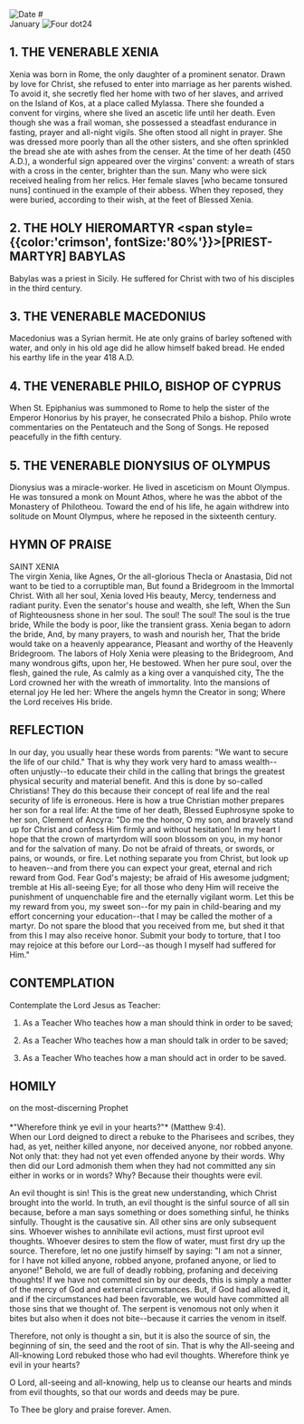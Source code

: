 
<Image src="/title-imprint.png" height={50} width={50} alt="Date" className="title-imprint"/>
# <div id="date">January <Image className="four-dot" src="/four-dot.png" height={15} width={15} alt="Four dot" />24</div>

## 1. THE VENERABLE XENIA

Xenia was born in Rome, the only daughter of a prominent senator. Drawn by love for Christ, she refused to enter into marriage as her parents wished. To avoid it, she secretly fled her home with two of her slaves, and arrived on the Island of Kos, at a place called Mylassa. There she founded a convent for virgins, where she lived an ascetic life until her death. Even though she was a frail woman, she possessed a steadfast endurance in fasting, prayer and all-night vigils. She often stood all night in prayer. She was dressed more poorly than all the other sisters, and she often sprinkled the bread she ate with ashes from the censer. At the time of her death (450 A.D.), a wonderful sign appeared over the virgins' convent: a wreath of stars with a cross in the center, brighter than the sun. Many who were sick received healing from her relics. Her female slaves [who became tonsured nuns] continued in the example of their abbess. When they reposed, they were buried, according to their wish, at the feet of Blessed Xenia.

## 2. THE HOLY HIEROMARTYR <span style={{color:'crimson', fontSize:'80%'}}>[PRIEST-MARTYR]</span> BABYLAS

Babylas was a priest in Sicily. He suffered for Christ with two of his disciples in the third century.

## 3. THE VENERABLE MACEDONIUS

Macedonius was a Syrian hermit. He ate only grains of barley softened with water, and only in his old age did he allow himself baked bread. He ended his earthy life in the year 418 A.D.

## 4. THE VENERABLE PHILO, BISHOP OF CYPRUS

When St. Epiphanius was summoned to Rome to help the sister of the Emperor Honorius by his prayer, he consecrated Philo a bishop. Philo wrote commentaries on the Pentateuch and the Song of Songs. He reposed peacefully in the fifth century.

## 5. THE VENERABLE DIONYSIUS OF OLYMPUS

Dionysius was a miracle-worker. He lived in asceticism on Mount Olympus. He was tonsured a monk on Mount Athos, where he was the abbot of the Monastery of Philotheou. Toward the end of his life, he again withdrew into solitude on Mount Olympus, where he reposed in the sixteenth century.


## HYMN OF PRAISE
<div style={{textAlign:'center', color:'crimson', fontWeight:'bold'}}>
SAINT XENIA
</div>
The virgin Xenia, like Agnes,  
Or the all-glorious Thecla or Anastasia,  
Did not want to be tied to a corruptible man,  
But found a Bridegroom in the Immortal Christ.  
With all her soul, Xenia loved His beauty,  
Mercy, tenderness and radiant purity.  
Even the senator's house and wealth, she left,  
When the Sun of Righteousness shone in her soul.  
The soul! The soul! The soul is the true bride,  
While the body is poor, like the transient grass.  
Xenia began to adorn the bride,  
And, by many prayers, to wash and nourish her,  
That the bride would take on a heavenly appearance,  
Pleasant and worthy of the Heavenly Bridegroom.  
The labors of Holy Xenia were pleasing to the Bridegroom,  
And many wondrous gifts, upon her, He bestowed.  
When her pure soul, over the flesh, gained the rule,  
As calmly as a king over a vanquished city,  
The the Lord crowned her with the wreath of immortality.  
Into the mansions of eternal joy He led her:  
Where the angels hymn the Creator in song;  
Where the Lord receives His bride.  


## REFLECTION

In our day, you usually hear these words from parents: "We want to secure the life of our child." That is why they work very hard to amass wealth--often unjustly--to educate their child in the calling that brings the greatest physical security and material benefit. And this is done by so-called Christians! They do this because their concept of real life and the real security of life is erroneous. Here is how a true Christian mother prepares her son for a real life: At the time of her death, Blessed Euphrosyne spoke to her son, Clement of Ancyra: "Do me the honor, O my son, and bravely stand up for Christ and confess Him firmly and without hesitation! In my heart I hope that the crown of martyrdom will soon blossom on you, in my honor and for the salvation of many. Do not be afraid of threats, or swords, or pains, or wounds, or fire. Let nothing separate you from Christ, but look up to heaven--and from there you can expect your great, eternal and rich reward from God. Fear God's majesty; be afraid of His awesome judgment; tremble at His all-seeing Eye; for all those who deny Him will receive the punishment of unquenchable fire and the eternally vigilant worm. Let this be my reward from you, my sweet son--for my pain in child-bearing and my effort concerning your education--that I may be called the mother of a martyr. Do not spare the blood that you received from me, but shed it that from this I may also receive honor. Submit your body to torture, that I too may rejoice at this before our Lord--as though I myself had suffered for Him."


## CONTEMPLATION

Contemplate the Lord Jesus as Teacher:

1. As a Teacher Who teaches how a man should think in order to be saved;

2. As a Teacher Who teaches how a man should talk in order to be saved;

3. As a Teacher Who teaches how a man should act in order to be saved.


## HOMILY
<div style={{textAlign:'center', color:'crimson', fontWeight:'bold'}}>
on the most-discerning Prophet
</div><br /><div style={{textAlign:'right'}}>
*"Wherefore think ye evil in your hearts?"* (Matthew 9:4).
</div>
When our Lord deigned to direct a rebuke to the Pharisees and scribes, they had, as yet, neither killed anyone, nor deceived anyone, nor robbed anyone. Not only that: they had not yet even offended anyone by their words. Why then did our Lord admonish them when they had not committed any sin either in works or in words? Why? Because their thoughts were evil.

An evil thought is sin! This is the great new understanding, which Christ brought into the world. In truth, an evil thought is the sinful source of all sin because, before a man says something or does something sinful, he thinks sinfully. Thought is the causative sin. All other sins are only subsequent sins. Whoever wishes to annihilate evil actions, must first uproot evil thoughts. Whoever desires to stem the flow of water, must first dry up the source. Therefore, let no one justify himself by saying: "I am not a sinner, for I have not killed anyone, robbed anyone, profaned anyone, or lied to anyone!" Behold, we are full of deadly robbing, profaning and deceiving thoughts! If we have not committed sin by our deeds, this is simply a matter of the mercy of God and external circumstances. But, if God had allowed it, and if the circumstances had been favorable, we would have committed all those sins that we thought of. The serpent is venomous not only when it bites but also when it does not bite--because it carries the venom in itself.

Therefore, not only is thought a sin, but it is also the source of sin, the beginning of sin, the seed and the root of sin. That is why the All-seeing and All-knowing Lord rebuked those who had evil thoughts. Wherefore think ye evil in your hearts?

O Lord, all-seeing and all-knowing, help us to cleanse our hearts and minds from evil thoughts, so that our words and deeds may be pure.

To Thee be glory and praise forever. Amen.